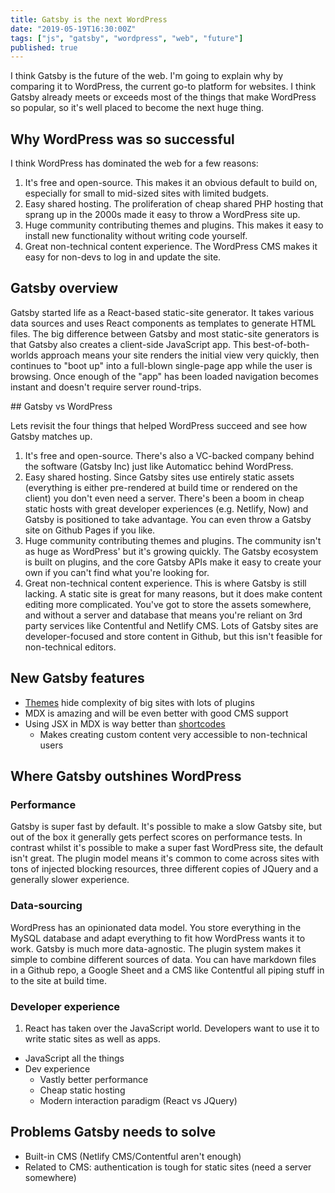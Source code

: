 ```yaml
---
title: Gatsby is the next WordPress
date: "2019-05-19T16:30:00Z"
tags: ["js", "gatsby", "wordpress", "web", "future"]
published: true
---
```


I think Gatsby is the future of the web. I'm going to explain why by comparing it to WordPress, the current go-to platform for websites. I think Gatsby already meets or exceeds most of the things that make WordPress so popular, so it's well placed to become the next huge thing.

## Why WordPress was so successful

I think WordPress has dominated the web for a few reasons:

1. It's free and open-source. This makes it an obvious default to build on, especially for small to mid-sized sites with limited budgets.
1. Easy shared hosting. The proliferation of cheap shared PHP hosting that sprang up in the 2000s made it easy to throw a WordPress site up.
1. Huge community contributing themes and plugins. This makes it easy to install new functionality without writing code yourself.
1. Great non-technical content experience. The WordPress CMS makes it easy for non-devs to log in and update the site.

## Gatsby overview

Gatsby started life as a React-based static-site generator. It takes various data sources and uses React components as templates to generate HTML files. The big difference between Gatsby and most static-site generators is that Gatsby also creates a client-side JavaScript app. This best-of-both-worlds approach means your site renders the initial view very quickly, then continues to "boot up" into a full-blown single-page app while the user is browsing. Once enough of the "app" has been loaded navigation becomes instant and doesn't require server round-trips.

## Gatsby vs WordPress

Lets revisit the four things that helped WordPress succeed and see how Gatsby matches up.

1. It's free and open-source. There's also a VC-backed company behind the software (Gatsby Inc) just like Automaticc behind WordPress.
1. Easy shared hosting. Since Gatsby sites use entirely static assets (everything is either pre-rendered at build time or rendered on the client) you don't even need a server. There's been a boom in cheap static hosts with great developer experiences (e.g. Netlify, Now) and Gatsby is positioned to take advantage. You can even throw a Gatsby site on Github Pages if you like.
1. Huge community contributing themes and plugins. The community isn't as huge as WordPress' but it's growing quickly. The Gatsby ecosystem is built on plugins, and the core Gatsby APIs make it easy to create your own if you can't find what you're looking for.
1. Great non-technical content experience. This is where Gatsby is still lacking. A static site is great for many reasons, but it does make content editing more complicated. You've got to store the assets somewhere, and without a server and database that means you're reliant on 3rd party services like Contentful and Netlify CMS. Lots of Gatsby sites are developer-focused and store content in Github, but this isn't feasible for non-technical editors.

## New Gatsby features

- [Themes](https://www.gatsbyjs.org/blog/2018-11-11-introducing-gatsby-themes/) hide complexity of big sites with lots of plugins
- MDX is amazing and will be even better with good CMS support
- Using JSX in MDX is way better than [shortcodes](https://www.christopherbiscardi.com/post/towards-shortcodes-for-gatsby-sites)
  - Makes creating custom content very accessible to non-technical users

## Where Gatsby outshines WordPress

### Performance

Gatsby is super fast by default. It's possible to make a slow Gatsby site, but out of the box it generally gets perfect scores on performance tests. In contrast whilst it's possible to make a super fast WordPress site, the default isn't great. The plugin model means it's common to come across sites with tons of injected blocking resources, three different copies of JQuery and a generally slower experience.

### Data-sourcing

WordPress has an opinionated data model. You store everything in the MySQL database and adapt everything to fit how WordPress wants it to work. Gatsby is much more data-agnostic. The plugin system makes it simple to combine different sources of data. You can have markdown files in a Github repo, a Google Sheet and a CMS like Contentful all piping stuff in to the site at build time.

### Developer experience

1. React has taken over the JavaScript world. Developers want to use it to write static sites as well as apps.

- JavaScript all the things
- Dev experience
  - Vastly better performance
  - Cheap static hosting
  - Modern interaction paradigm (React vs JQuery)

## Problems Gatsby needs to solve

- Built-in CMS (Netlify CMS/Contentful aren't enough)
- Related to CMS: authentication is tough for static sites (need a server somewhere)
